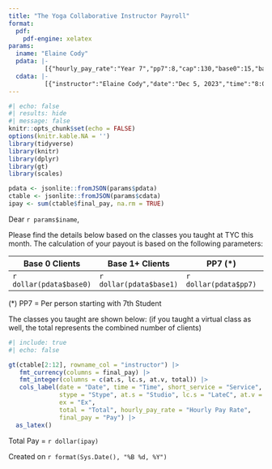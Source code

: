 ```yaml
---
title: "The Yoga Collaborative Instructor Payroll"
format: 
  pdf: 
    pdf-engine: xelatex
params:
  iname: "Elaine Cody"
  pdata: |-
          [{"hourly_pay_rate":"Year 7","pp7":8,"cap":130,"base0":15,"base1":45}]
  cdata: |-
          [{"instructor":"Elaine Cody","date":"Dec 5, 2023","time":"8:00am","short_service":"Slow Vinyasa Flow","stype":"Classes","at.s":9,"lc.s":0,"at.v":4,"total":13,"hourly_pay_rate":"Year 7","final_pay":101},{"instructor":"Elaine Cody","date":"Dec 5, 2023","time":"9:30am","short_service":"Gentle Yoga for EVERY Body","stype":"Classes","at.s":20,"lc.s":0,"at.v":8,"total":28,"hourly_pay_rate":"Year 7","final_pay":221},{"instructor":"Elaine Cody","date":"Dec 7, 2023","time":"9:30am","short_service":"Gentle Yoga for EVERY Body","stype":"Classes","at.s":18,"lc.s":0,"at.v":5,"total":23,"hourly_pay_rate":"Year 7","final_pay":181},{"instructor":"Elaine Cody","date":"Dec 7, 2023","time":"11:00am","short_service":"Gentle Therapeutic Yoga for Building Better Balance","stype":"Events","at.s":13,"lc.s":0,"at.v":1,"total":14,"hourly_pay_rate":"Event Rate 70%","final_pay":171.5},{"instructor":"Elaine Cody","date":"Dec 12, 2023","time":"8:00am","short_service":"Slow Vinyasa Flow","stype":"Classes","at.s":10,"lc.s":0,"at.v":5,"total":15,"hourly_pay_rate":"Year 7","final_pay":117},{"instructor":"Elaine Cody","date":"Dec 12, 2023","time":"9:30am","short_service":"Gentle Yoga for EVERY Body","stype":"Classes","at.s":21,"lc.s":1,"at.v":4,"total":26,"hourly_pay_rate":"Year 7","final_pay":205},{"instructor":"Elaine Cody","date":"Dec 14, 2023","time":"9:30am","short_service":"Gentle Yoga for EVERY Body","stype":"Classes","at.s":20,"lc.s":0,"at.v":6,"total":26,"hourly_pay_rate":"Year 7","final_pay":205},{"instructor":"Elaine Cody","date":"Dec 17, 2023","time":"3:00pm","short_service":"Honoring the Winter Solstice Candlelight Flow & Restorative Rest","stype":"Events","at.s":13,"lc.s":1,"at.v":2,"total":16,"hourly_pay_rate":"Event Rate 70%","final_pay":327.6},{"instructor":"Elaine Cody","date":"Dec 19, 2023","time":"8:00am","short_service":"Slow Vinyasa Flow","stype":"Classes","at.s":14,"lc.s":0,"at.v":3,"total":17,"hourly_pay_rate":"Year 7","final_pay":133},{"instructor":"Elaine Cody","date":"Dec 19, 2023","time":"9:30am","short_service":"Gentle Yoga for EVERY Body","stype":"Classes","at.s":19,"lc.s":0,"at.v":5,"total":24,"hourly_pay_rate":"Year 7","final_pay":189},{"instructor":"Elaine Cody","date":"Dec 21, 2023","time":"9:30am","short_service":"Gentle Yoga for EVERY Body","stype":"Classes","at.s":13,"lc.s":0,"at.v":3,"total":16,"hourly_pay_rate":"Year 7","final_pay":125},{"instructor":"Elaine Cody","date":"Dec 28, 2023","time":"9:30am","short_service":"Gentle Yoga for EVERY Body","stype":"Classes","at.s":19,"lc.s":0,"at.v":10,"total":29,"hourly_pay_rate":"Year 7","final_pay":229},{"instructor":"Elaine Cody","date":"Dec 17, 2023","time":"3:00pm","stype":"Events","at.s":0,"lc.s":0,"at.v":2,"total":2}] 
---
```


```r
#| echo: false
#| results: hide
#| message: false
knitr::opts_chunk$set(echo = FALSE)
options(knitr.kable.NA = '')
library(tidyverse)
library(knitr)
library(dplyr)
library(gt)
library(scales)
```

```r
pdata <- jsonlite::fromJSON(params$pdata)
ctable <- jsonlite::fromJSON(params$cdata)
ipay <- sum(ctable$final_pay, na.rm = TRUE)
```

Dear `r params$iname`,

Please find the details below based on the classes you taught at TYC this month.
The calculation of your payout is based on the following parameters:

| Base 0 Clients          | Base 1+ Clients         | PP7 (\*)              | Cap                   |
|-------------------------|-------------------------|-----------------------|-----------------------|
| `r dollar(pdata$base0)` | `r dollar(pdata$base1)` | `r dollar(pdata$pp7)` | `r dollar(pdata$cap)` |

(\*) PP7 = Per person starting with 7th Student

The classes you taught are shown below: (if you taught a virtual class as well, the total represents the combined number of clients)

```{=tex}
\begingroup\setlength{\LTleft}{0pt minus 500pt}\setlength{\LTright}{0pt minus 500pt}\fontsize{5pt}{7pt}\selectfont\addtolength{\tabcolsep}{-3pt}
```
```r
#| include: true
#| echo: false

gt(ctable[2:12], rowname_col = "instructor") |>
   fmt_currency(columns = final_pay) |>
   fmt_integer(columns = c(at.s, lc.s, at.v, total)) |>
   cols_label(date = "Date", time = "Time", short_service = "Service",
              stype = "Stype", at.s = "Studio", lc.s = "LateC", at.v = "Virtual",
              ex = "Ex",
              total = "Total", hourly_pay_rate = "Hourly Pay Rate",
              final_pay = "Pay") |>
  as_latex()
```

```{=tex}
\endgroup
```
Total Pay = `r dollar(ipay)`

Created on `r format(Sys.Date(), "%B %d, %Y")`
